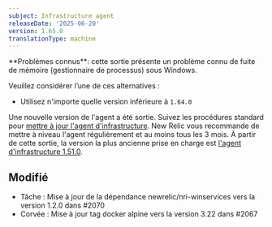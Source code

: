 ```yaml
---
subject: Infrastructure agent
releaseDate: '2025-06-20'
version: 1.65.0
translationType: machine
---
```


<Callout variant="caution">
  **Problèmes connus**: cette sortie présente un problème connu de fuite de mémoire (gestionnaire de processus) sous Windows.
</Callout>

Veuillez considérer l’une de ces alternatives :

* Utilisez n&apos;importe quelle version inférieure à `1.64.0`

Une nouvelle version de l&apos;agent a été sortie. Suivez les procédures standard pour [mettre à jour l&apos;agent d&apos;infrastructure](https://docs.newrelic.com/docs/infrastructure/install-configure-manage-infrastructure/update-or-uninstall/update-infrastructure-agent). New Relic vous recommande de mettre à niveau l&apos;agent régulièrement et au moins tous les 3 mois. À partir de cette sortie, la version la plus ancienne prise en charge est [l&apos;agent d&apos;infrastructure 1.51.0](https://docs.newrelic.com/docs/release-notes/infrastructure-release-notes/infrastructure-agent-release-notes/new-relic-infrastructure-agent-1510/).

## Modifié

* Tâche : Mise à jour de la dépendance newrelic/nri-winservices vers la version 1.2.0 dans #2070
* Corvée : Mise à jour tag docker alpine vers la version 3.22 dans #2067